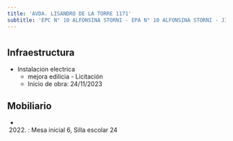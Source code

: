 ```yaml
---
title: 'AVDA. LISANDRO DE LA TORRE 1171'
subtitle: 'EPC N° 10 ALFONSINA STORNI - EPA N° 10 ALFONSINA STORNI - JIN C (EPCJS 10/20°)'
---
```


#
## Infraestructura

* Instalacion electrica 
    + mejora edilicia - Licitación 
    + Inicio de obra: 24/11/2023 






## Mobiliario

*  (2022) : Mesa inicial 6, Silla escolar 24 



